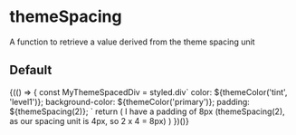
<Meta title="Utils/themeSpacing" component={themeSpacing} />

# themeSpacing

A function to retrieve a value derived from the theme spacing unit

## Default

<Canvas>
  <Story name="Default">
    <Fragment>
      {(() => {
        const MyThemeSpacedDiv = styled.div`
          color: ${themeColor('tint', 'level1')};
          background-color: ${themeColor('primary')};
          padding: ${themeSpacing(2)};
        `
        return (
          <MyThemeSpacedDiv>
            I have a padding of 8px (themeSpacing(2), as our spacing unit is
            4px, so 2 x 4 = 8px)
          </MyThemeSpacedDiv>
        )
      })()}
    </Fragment>
  </Story>
</Canvas>
